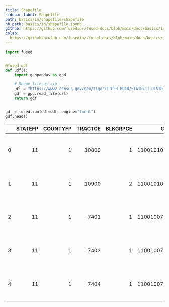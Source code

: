 ```yaml
---
title: Shapefile
sidebar_label: Shapefile
path: basics/in/shapefile/shapefile
nb_path: basics/in/shapefile.ipynb
github: https://github.com/fusedio//fused-docs/blob/main/docs/basics/in/shapefile.ipynb
colab: 
  https://githubtocolab.com/fusedio//fused-docs/blob/main/docs/basics/in/shapefile.ipynb
---
```



<LinkButtons
  githubUrl="https://github.com/fusedio//fused-docs/blob/main/docs/basics/in/shapefile.ipynb"
  colabUrl="https://githubtocolab.com/fusedio//fused-docs/blob/main/docs/basics/in/shapefile.ipynb"
/>

```python
import fused


@fused.udf
def udf():
    import geopandas as gpd

    # Shape file as zip
    url = "https://www2.census.gov/geo/tiger/TIGER_RD18/STATE/11_DISTRICT_OF_COLUMBIA/11/tl_rd22_11_bg.zip"
    gdf = gpd.read_file(url)
    return gdf


gdf = fused.run(udf=udf, engine="local")
gdf.head()
```


|    |   STATEFP |   COUNTYFP |   TRACTCE |   BLKGRPCE |        GEOID | NAMELSAD      | MTFCC   | FUNCSTAT   |   ALAND |   AWATER |   INTPTLAT |   INTPTLON | geometry                                          |
|---:|----------:|-----------:|----------:|-----------:|-------------:|:--------------|:--------|:-----------|--------:|---------:|-----------:|-----------:|:--------------------------------------------------|
|  0 |        11 |          1 |     10800 |          1 | 110010108001 | Block Group 1 | G5030   | S          |  112810 |        0 |    38.9006 |   -77.0475 | POLYGON ((-77.05014 38.90033, -77.05013 38.900... |
|  1 |        11 |          1 |     10900 |          2 | 110010109002 | Block Group 2 | G5030   | S          | 2270174 |  2933566 |    38.8132 |   -77.0238 | POLYGON ((-77.03919 38.80050, -77.03913 38.800... |
|  2 |        11 |          1 |      7401 |          1 | 110010074011 | Block Group 1 | G5030   | S          | 1029053 |   200980 |    38.8668 |   -76.9949 | POLYGON ((-77.00540 38.86879, -77.00341 38.870... |
|  3 |        11 |          1 |      7403 |          1 | 110010074031 | Block Group 1 | G5030   | S          |  126738 |        0 |    38.8481 |   -76.9774 | POLYGON ((-76.98127 38.84662, -76.98098 38.846... |
|  4 |        11 |          1 |      7404 |          1 | 110010074041 | Block Group 1 | G5030   | S          |  360630 |        0 |    38.8515 |   -76.9785 | POLYGON ((-76.98334 38.85337, -76.98277 38.853... |

```python

```

